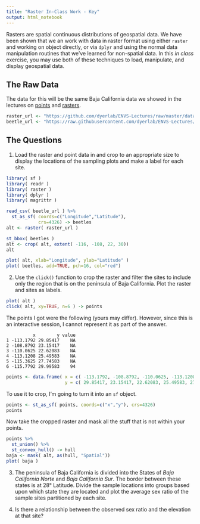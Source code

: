 ```yaml
---
title: "Raster In-Class Work - Key"
output: html_notebook
---
```


Rasters are spatial continuous distributions of geospatial data.  We have been shown that we an work with data in raster format using either `raster` and working on object directly, or via `dplyr` and using the normal data manipulation routines that we've learned for non-spatial data.  In this *in class* exercise, you may use both of these techniques to load, manipulate, and display geospatial data.

## The Raw Data

The data for this will be the same Baja California data we showed in the lectures on [points](https://dyerlab.github.io/ENVS-Lectures/spatial/spatial_points/slides.html#1) and [rasters](https://dyerlab.github.io/ENVS-Lectures/spatial/rasters/slides.html#1).  

```r
raster_url <- "https://github.com/dyerlab/ENVS-Lectures/raw/master/data/alt_22.tif"
beetle_url <- "https://raw.githubusercontent.com/dyerlab/ENVS-Lectures/master/data/Araptus_Disperal_Bias.csv"
```


## The Questions

1. Load the raster and point data in and crop to an appropriate size to display the locations of the sampling plots and make a label for each site.


```r
library( sf )
library( readr )
library( raster )
library( dplyr )
library( magrittr )

read_csv( beetle_url ) %>% 
  st_as_sf( coords=c("Longitude","Latitude"), 
            crs=4326) -> beetles 
alt <- raster( raster_url )
```


```r
st_bbox( beetles )
alt <- crop( alt, extent( -116, -108, 22, 30))
alt
```

```r
plot( alt, xlab="Longitude", ylab="Latitude" )
plot( beetles, add=TRUE, pch=16, col="red")
```



2. Use the `click()` function to crop the raster and filter the sites to include only the region that is on the peninsula of Baja California.  Plot the raster and sites as labels.


```r
plot( alt )
click( alt, xy=TRUE, n=6 ) -> points 
```

The points I got were the following (yours may differ).  However, since this is an interactive session, I cannot represent it as part of the answer.

```
          x        y value
1 -113.1792 29.85417    NA
2 -108.8792 23.15417    NA
3 -110.0625 22.62083    NA
4 -113.1208 25.49583    NA
5 -115.3625 27.74583    NA
6 -115.7792 29.99583    94
```

```r
points <- data.frame( x = c( -113.1792, -108.8792, -110.0625, -113.1208, -115.3625, -115.7792 ), 
                      y = c( 29.85417, 23.15417, 22.62083, 25.49583, 27.74583, 29.99583) )
```

To use it to crop, I'm going to turn it into an `sf` object.

```r
points <- st_as_sf( points, coords=c("x","y"), crs=4326)
points 
```

Now take the cropped raster and mask all the stuff that is not within your points.

```r
points %>%
  st_union() %>%
  st_convex_hull() -> hull
baja <- mask( alt, as(hull, "Spatial"))
plot( baja )
```



3. The peninsula of Baja California is divided into the States of *Baja California Norte* and *Baja California Sur*.  The border between these states is at 28° Latitude.  Divide the sample locations into groups based upon which state they are located and plot the average sex ratio of the sample sites partitioned by each site.

4. Is there a relationship between the observed sex ratio and the elevation at that site?


